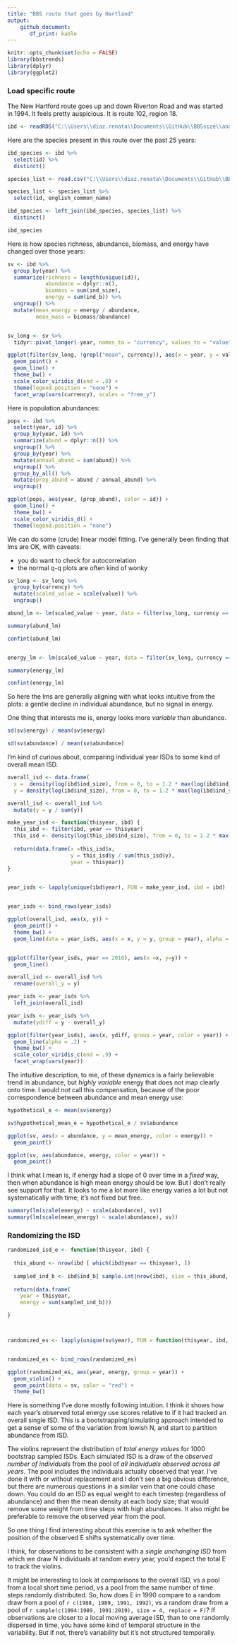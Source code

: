 ```yaml
---
title: "BBS route that goes by Hartland"
output: 
    github_document:
       df_print: kable
---
```


```r
knitr::opts_chunk$set(echo = FALSE)
library(bbstrends)
library(dplyr)
library(ggplot2)
```


### Load specific route

The New Hartford route goes up and down Riverton Road and was started in 1994. It feels pretty auspicious. It is route 102, region 18.

```r

ibd <- readRDS("C:\\Users\\diaz.renata\\Documents\\GitHub\\BBSsize\\analysis\\isd_data\\ibd_isd_bbs_rtrg_102_18.Rds")
```

Here are the species present in this route over the past 25 years:

```r

ibd_species <- ibd %>%
  select(id) %>%
  distinct()

species_list <- read.csv("C:\\Users\\diaz.renata\\Documents\\GitHub\\BBSsize\\analysis\\species_data\\species_list_working.csv", stringsAsFactors = F)

species_list <- species_list %>%
  select(id, english_common_name)

ibd_species <- left_join(ibd_species, species_list) %>%
  distinct()

ibd_species

```

Here is how species richness, abundance, biomass, and energy have changed over those years:

```r

sv <- ibd %>%
  group_by(year) %>%
  summarize(richness = length(unique(id)),
            abundance = dplyr::n(),
            biomass = sum(ind_size),
            energy = sum(ind_b)) %>%
  ungroup() %>%
  mutate(mean_energy = energy / abundance,
         mean_mass = biomass/abundance)


sv_long <- sv %>%
  tidyr::pivot_longer(-year, names_to = "currency", values_to = "value")

ggplot(filter(sv_long, !grepl("mean", currency)), aes(x = year, y = value, color = currency)) +
  geom_point() +
  geom_line() +
  theme_bw() +
  scale_color_viridis_d(end = .8) +
  theme(legend.position = "none") +
  facet_wrap(vars(currency), scales = "free_y")

```

Here is population abundances:

```r

pops <- ibd %>%
  select(year, id) %>%
  group_by(year, id) %>%
  summarize(abund = dplyr::n()) %>%
  ungroup() %>%
  group_by(year) %>%
  mutate(annual_abund = sum(abund)) %>%
  ungroup() %>%
  group_by_all() %>%
  mutate(prop_abund = abund / annual_abund) %>%
  ungroup()

ggplot(pops, aes(year, (prop_abund), color = id)) +
  geom_line() +
  theme_bw() +
  scale_color_viridis_d() +
  theme(legend.position = "none")

```

We can do some (crude) linear model fitting. I've generally been finding that lms are OK, with caveats:

- you do want to check for autocorrelation
- the normal q-q plots are often kind of wonky


```r

sv_long <- sv_long %>%
  group_by(currency) %>%
  mutate(scaled_value = scale(value)) %>%
  ungroup()

abund_lm <- lm(scaled_value ~ year, data = filter(sv_long, currency == "abundance"))

summary(abund_lm)

confint(abund_lm)


energy_lm <- lm(scaled_value ~ year, data = filter(sv_long, currency == "energy"))

summary(energy_lm)

confint(energy_lm)

```

So here the lms are generally aligning with what looks intuitive from the plots: a gentle decline in individual abundance, but no signal in energy. 


One thing that interests me is, energy looks more *variable* than abundance. 

```r

sd(sv$energy) / mean(sv$energy)

sd(sv$abundance) / mean(sv$abundance)

```

I'm kind of curious about, comparing individual year ISDs to some kind of overall mean ISD. 

```r


overall_isd <- data.frame(
  x =  density(log(ibd$ind_size), from = 0, to = 1.2 * max(log(ibd$ind_size)), n = 8192)$x,
  y = density(log(ibd$ind_size), from = 0, to = 1.2 * max(log(ibd$ind_size)), n = 8192)$y)

overall_isd <- overall_isd %>%
  mutate(y = y / sum(y))

make_year_isd <- function(thisyear, ibd) {
  this_ibd <- filter(ibd, year == thisyear)
  this_isd <- density(log(this_ibd$ind_size), from = 0, to = 1.2 * max(log(ibd$ind_size)), n = 8192)
  
  return(data.frame(x =this_isd$x,
                    y = this_isd$y / sum(this_isd$y),
                    year = thisyear))
}


year_isds <- lapply(unique(ibd$year), FUN = make_year_isd, ibd = ibd)


year_isds <- bind_rows(year_isds)

ggplot(overall_isd, aes(x, y)) +
  geom_point() +
  theme_bw() +
  geom_line(data = year_isds, aes(x = x, y = y, group = year), alpha = .1)


ggplot(filter(year_isds, year == 2010), aes(x =x, y=y)) +
  geom_line()

overall_isd <- overall_isd %>%
  rename(overall_y = y)

year_isds <- year_isds %>%
  left_join(overall_isd)

year_isds <- year_isds %>%
  mutate(ydiff = y - overall_y)

ggplot(filter(year_isds), aes(x, ydiff, group = year, color = year)) +
  geom_line(alpha = .2) +
  theme_bw() +
  scale_color_viridis_c(end = .9) +
  facet_wrap(vars(year))


```

The intuitive description, to me, of these dynamics is a fairly believable trend in abundance, but *highly variable* energy that does not map clearly onto time. I would *not* call this compensation, because of the poor correspondence between abundance and mean energy use:

```r

hypothetical_e <- mean(sv$energy)

sv$hypothetical_mean_e = hypothetical_e / sv$abundance

ggplot(sv, aes(x = abundance, y = mean_energy, color = energy)) +
  geom_point()

ggplot(sv, aes(abundance, energy, color = year)) +
  geom_point()
```

I think what I mean is, if energy had a slope of 0 over time in a *fixed* way, then when abundance is high mean energy should be low. But I don't really see support for that. It looks to me a lot more like energy varies a lot but not systematically with time; it's not fixed but free. 

```r

summary(lm(scale(energy) ~ scale(abundance), sv))
summary(lm(scale(mean_energy) ~ scale(abundance), sv))

```

### Randomizing the ISD

```r

randomized_isd_e <- function(thisyear, ibd) {
  
  this_abund <- nrow(ibd [ which(ibd$year == thisyear), ])
  
  sampled_ind_b <- ibd$ind_b[ sample.int(nrow(ibd), size = this_abund, replace = F)]
  
  return(data.frame(
    year = thisyear,
    energy = sum(sampled_ind_b)))

}



randomized_es <- lapply(unique(sv$year), FUN = function(thisyear, ibd, times) return(bind_rows(replicate(n = times, expr = randomized_isd_e(thisyear = thisyear, ibd = ibd), simplify = F), .id = "rep")), ibd = ibd, times = 1000)


randomized_es <- bind_rows(randomized_es)

ggplot(randomized_es, aes(year, energy, group = year)) +
  geom_violin() +
  geom_point(data = sv, color = "red") +
  theme_bw()

```


Here is something I've done mostly following intuition. I think it shows how each year's observed total energy use scores relative to if it had tracked an overall single ISD. This is a bootstrapping/simulating approach intended to get a sense of some of the variation from lowish N, and start to partition abundance from ISD.

The violins represent the distribution of *total energy values* for 1000 bootstrap sampled ISDs. Each simulated ISD is a draw of the *observed number of individuals* from the pool of *all individuals observed across all years*. The pool includes the individuals actually observed that year. I've done it with or without replacement and I don't see a big obvious difference, but there are numerous questions in a similar vein that one could chase down. You could do an ISD as equal weight to each timestep (regardless of abundance) and then the mean density at each body size; that would remove some weight from time steps with high abundances. It also might be preferable to remove the observed year from the pool. 

So one thing I find interesting about this exercise is to ask whether the position of the observed E shifts systematically over time. 

I think, for observations to be consistent with a *single unchanging ISD* from which we draw N individuals at random every year, you'd expect the total E to track the violins. 

It might be interesting to look at comparisons to the overall ISD, vs a pool from a local short time period, vs a pool from the same number of time steps randomly distributed. So, how does E in 1990 compare to a random draw from a pool of `r c(1988, 1989, 1991, 1992)`, vs a random draw from a pool of  `r sample(c(1994:1989, 1991:2019), size = 4, replace = F)`? If observations are closer to a local moving average ISD, than to one randomly dispersed in time, you have some kind of temporal structure in the variability. But if not, there's variability but it's not structured temporally. 

